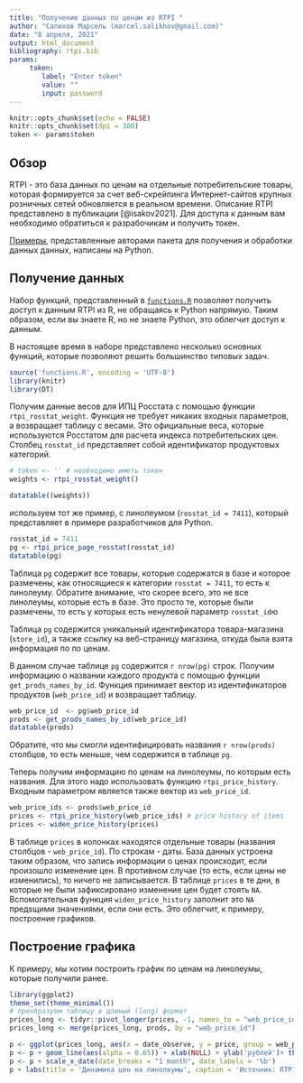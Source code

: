 ```yaml
---
title: "Получение данных по ценам из RTPI "
author: "Салихов Марсель (marcel.salikhov@gmail.com)"
date: "8 апреля, 2021"
output: html_document
bibliography: rtpi.bib
params:
     token:
        label: "Enter token"
        value: ""
        input: password
---
```


```r
knitr::opts_chunk$set(echo = FALSE)
knitr::opts_chunk$set(dpi = 300)
token <- params$token 

```

## Обзор

RTPI - это база данных по ценам на отдельные потребительские товары, которая формируется за счет веб-скрейпинга Интернет-сайтов крупных розничных сетей обновляется в реальном времени. Описание RTPI представлено в публикации [@isakov2021]. Для доступа к данным вам необходимо обратиться к разрабочикам и получить токен. 

[Примеры](https://colab.research.google.com/drive/1qqTe8uUwWY4j7-C67UdqwDDDVYPXdUWg?usp=sharing), представленные авторами пакета для получения и обработки данных данных, написаны на Python.

## Получение данных

Набор функций, представленный в [`functions.R`](https://raw.githubusercontent.com/quantviews/RTPI/main/functions.R) позволяет получить доступ к данным RTPI из R, не обращаясь к Python напрямую. Таким образом, если вы знаете R, но не знаете Python, это облегчит доступ к данным.

В настоящее время в наборе представлено несколько основных функций, которые позволяют решить большинство типовых задач.

```r
source('functions.R', encoding = 'UTF-8')
library(knitr)
library(DT)

```

Получим данные весов для ИПЦ Росстата c помощью функции `rtpi_rosstat_weight`. Функция не требует никаких входных параметров, а возвращает таблицу с весами. Это официальные веса, которые используются Росстатом для расчета индекса потребительских цен. Столбец `rosstat_id` представляет собой идентификатор продуктовых категорий.

```r
# token <- '' # необходимо иметь токен
weights <- rtpi_rosstat_weight()
```

```r
datatable((weights))
```

используем тот же пример, с линолеумом (`rosstat_id = 7411`), который представляет в примере разработчиков для Python.

```r
rosstat_id = 7411
pg <- rtpi_price_page_rosstat(rosstat_id)
datatable(pg)

```

Таблица `pg` содержит все товары, которые содержатся в базе и которое размечены, как относящиеся к категории `rosstat = 7411`, то есть к линолеуму. Обратите внимание, что скорее всего, это не все линолеумы, которые есть в базе. Это просто те, которые были размечены, то есть у которых есть ненулевой параметр `rosstat_id`ю

Таблица `pg` содержится уникальный идентификатора товара-магазина (`store_id`), а также ссылку на веб-страницу магазина, откуда была взята информация по по ценам.

В данном случае таблице `pg` содержится `r nrow(pg)` строк. Получим информацию о названии каждого продукта с помощью функции `get_prods_names_by_id`. Функция принимает вектор из идентификаторов продуктов (`web_price_id`) и возвращает таблицу.

```r
web_price_id  <- pg$web_price_id
prods <- get_prods_names_by_id(web_price_id)
datatable(prods)
```

Обратите, что мы смогли идентифицировать названия `r nrow(prods)` столбцов, то есть меньше, чем содержится в таблице `pg`.

Теперь получим информацию по ценам на линолеумы, по которым есть названия. Для этого надо использовать функцию `rtpi_price_history`. Входным параметром является также вектор из `web_price_id`.

```r
web_price_ids <- prods$web_price_id
prices <- rtpi_price_history(web_price_ids) # price history of items 
prices <- widen_price_history(prices)

```

В таблице `prices` в колонках находятся отдельные товары (названия столбцов - `web_price_id`). По строкам - даты. База данных устроена таким образом, что запись информации о ценах происходит, если произошло изменение цен. В противном случае (то есть, если цены не изменились), то ничего не записывается. В таблице `prices` в те дни, в которые не были зафиксировано изменение цен будет стоять `NA`. Вспомогательная функция `widen_price_history` заполнит это `NA` предsщими значениями, если они есть. Это облегчит, к примеру, построение графиков.

## Построение графика

К примеру, мы хотим построить график по ценам на линолеумы, которые получили ранее.

```r


library(ggplot2)
theme_set(theme_minimal())
# преобразуем таблицу в длиный (long) формат
prices_long <- tidyr::pivot_longer(prices, -1, names_to = "web_price_id", values_to = "price")
prices_long <- merge(prices_long, prods, by = "web_price_id")

p <- ggplot(prices_long, aes(x = date_observe, y = price, group = web_price_id))
p <- p + geom_line(aes(alpha = 0.05)) + xlab(NULL) + ylab('рублей')+ theme(legend.position = "none")
p <- p + scale_x_date(date_breaks = "1 month", date_labels = '%b')
p + labs(title = 'Динамика цен на линолеумы', caption = 'Источник: RTPI')
```
